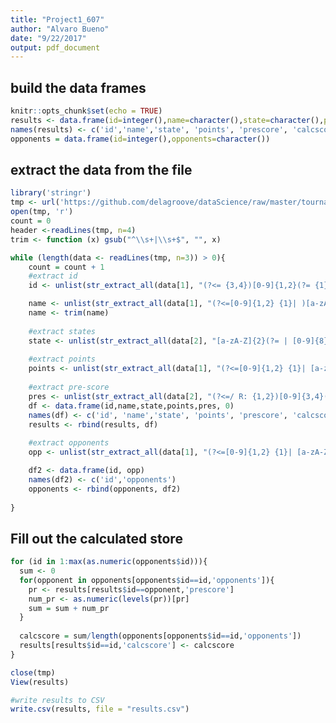 ```yaml
---
title: "Project1_607"
author: "Alvaro Bueno"
date: "9/22/2017"
output: pdf_document
---
```

## build the data frames  
```r
knitr::opts_chunk$set(echo = TRUE)
results <- data.frame(id=integer(),name=character(),state=character(),points=double(),prescore=integer(), calcscore=double())
names(results) <- c('id','name','state', 'points', 'prescore', 'calcscore')
opponents = data.frame(id=integer(),opponents=character())

```

## extract the data from the file
```r
library('stringr')
tmp <- url('https://github.com/delagroove/dataScience/raw/master/tournamentinfo.txt')
open(tmp, 'r')
count = 0
header <-readLines(tmp, n=4)
trim <- function (x) gsub("^\\s+|\\s+$", "", x)

while (length(data <- readLines(tmp, n=3)) > 0){
    count = count + 1
    #extract id
    id <- unlist(str_extract_all(data[1], "(?<= {3,4})[0-9]{1,2}(?= {1}| [a-zA-Z ]{6,})", FALSE))

    name <- unlist(str_extract_all(data[1], "(?<=[0-9]{1,2} {1}| )[a-zA-Z ]{6,}", FALSE))
    name <- trim(name)
    
    #extract states
    state <- unlist(str_extract_all(data[2], "[a-zA-Z]{2}(?= | [0-9]{8})", FALSE))
    
    #extract points
    points <- unlist(str_extract_all(data[1], "(?<=[0-9]{1,2} {1}| [a-zA-Z ]{6,32}|)[0-9].[0-9]", FALSE))
    
    #extract pre-score
    pres <- unlist(str_extract_all(data[2], "(?<=/ R: {1,2})[0-9]{3,4}(?= |P)", FALSE))
    df <- data.frame(id,name,state,points,pres, 0)
    names(df) <- c('id', 'name','state', 'points', 'prescore', 'calcscore')
    results <- rbind(results, df)
    
    #extract opponents
    opp <- unlist(str_extract_all(data[1], "(?<=[0-9]{1,2} {1}| [a-zA-Z ]{6,32}|[0-9].[0-9]  |(W|D|L) {2,3})[0-9]{1,}", FALSE))

    df2 <- data.frame(id, opp)
    names(df2) <- c('id','opponents')
    opponents <- rbind(opponents, df2)
    
}
```
## Fill out the calculated store
```r
for (id in 1:max(as.numeric(opponents$id))){
  sum <- 0
  for(opponent in opponents[opponents$id==id,'opponents']){
    pr <- results[results$id==opponent,'prescore']
    num_pr <- as.numeric(levels(pr))[pr]
    sum = sum + num_pr
  }
  
  calcscore = sum/length(opponents[opponents$id==id,'opponents'])
  results[results$id==id,'calcscore'] <- calcscore
}

close(tmp)
View(results)

#write results to CSV
write.csv(results, file = "results.csv")
```
